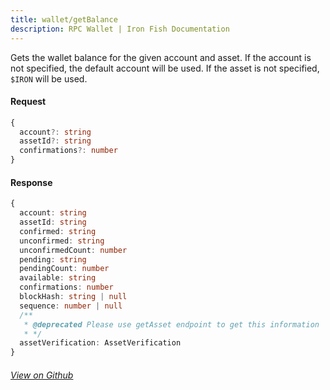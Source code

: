 ```yaml
---
title: wallet/getBalance
description: RPC Wallet | Iron Fish Documentation
---
```


Gets the wallet balance for the given account and asset. If the account is not specified,
the default account will be used. If the asset is not specified, `$IRON` will be used.

#### Request

```ts
{
  account?: string
  assetId?: string
  confirmations?: number
}
```

#### Response

```ts
{
  account: string
  assetId: string
  confirmed: string
  unconfirmed: string
  unconfirmedCount: number
  pending: string
  pendingCount: number
  available: string
  confirmations: number
  blockHash: string | null
  sequence: number | null
  /**
   * @deprecated Please use getAsset endpoint to get this information
   * */
  assetVerification: AssetVerification
}
```

###### [View on Github](https://github.com/iron-fish/ironfish/blob/master/ironfish/src/rpc/routes/wallet/getBalance.ts)
